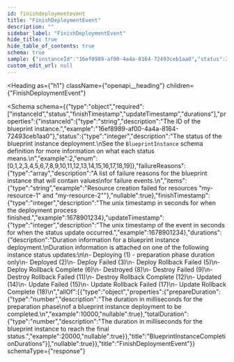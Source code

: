```yaml
---
id: finishdeploymentevent
title: "FinishDeploymentEvent"
description: ""
sidebar_label: "FinishDeploymentEvent"
hide_title: true
hide_table_of_contents: true
schema: true
sample: {"instanceId":"16ef8989-af00-4a4a-8164-72493ceb1aa0","status":2,"failureReasons":["Resource creation failed for resources \"my-resource-1\" and \"my-resource-2\""],"finishTimestamp":1678901234,"updateTimestamp":1678901234,"durations":{"prepareDuration":10000,"totalDuration":20000}}
custom_edit_url: null
---
```



<Heading
  as={"h1"}
  className={"openapi__heading"}
  children={"FinishDeploymentEvent"}
>
</Heading>





<Schema
  schema={{"type":"object","required":["instanceId","status","finishTimestamp","updateTimestamp","durations"],"properties":{"instanceId":{"type":"string","description":"The ID of the blueprint instance.","example":"16ef8989-af00-4a4a-8164-72493ceb1aa0"},"status":{"type":"integer","description":"The status of the blueprint instance deployment.\nSee the `BlueprintInstance` schema definition for more information on what each status means.\n","example":2,"enum":[0,1,2,3,4,5,6,7,8,9,10,11,12,13,14,15,16,17,18,19]},"failureReasons":{"type":"array","description":"A list of failure reasons for the blueprint instance that will contain values\nfor failure events.\n","items":{"type":"string","example":"Resource creation failed for resources \"my-resource-1\" and \"my-resource-2\""},"nullable":true},"finishTimestamp":{"type":"integer","description":"The unix timestamp in seconds for when the deployment process finished.","example":1678901234},"updateTimestamp":{"type":"integer","description":"The unix timestamp of the event in seconds for when the status update occurred.","example":1678901234},"durations":{"description":"Duration information for a blueprint instance deployment.\nDuration information is attached on one of the following instance status updates:\n\n- Deploying (1) - preparation phase duration only\n- Deployed (2)\n- Deploy Failed (3)\n- Deploy Rollback Failed (5)\n- Deploy Rollback Complete (6)\n- Destroyed (8)\n- Destroy Failed (9)\n- Destroy Rollback Failed (11)\n- Destroy Rollback Complete (12)\n- Updated (14)\n- Update Failed (15)\n- Update Rollback Failed (17)\n- Update Rollback Complete (18)\n","allOf":[{"type":"object","properties":{"prepareDuration":{"type":"number","description":"The duration in milliseconds for the preparation phase\nof a blueprint instance deployment to be completed.\n","example":10000,"nullable":true},"totalDuration":{"type":"number","description":"The duration in milliseconds for the blueprint instance to reach the final status.","example":20000,"nullable":true}},"title":"BlueprintInstanceCompletionDurations"}],"nullable":true}},"title":"FinishDeploymentEvent"}}
  schemaType={"response"}
>
  
</Schema>
            
